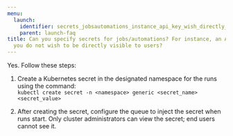 ---
menu:
  launch:
    identifier: secrets_jobsautomations_instance_api_key_wish_directly_visible
    parent: launch-faq
title: Can you specify secrets for jobs/automations? For instance, an API key which
  you do not wish to be directly visible to users?
---

Yes. Follow these steps:

1. Create a Kubernetes secret in the designated namespace for the runs using the command:  
   `kubectl create secret -n <namespace> generic <secret_name> <secret_value>`

2. After creating the secret, configure the queue to inject the secret when runs start. Only cluster administrators can view the secret; end users cannot see it.